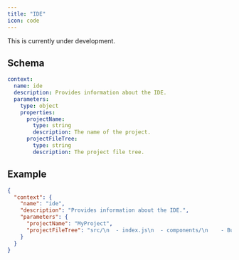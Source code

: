 ```yaml
---
title: "IDE"
icon: code
---
```


<Warning>This is currently under development.</Warning>

## Schema

```yaml
context:
  name: ide
  description: Provides information about the IDE.
  parameters:
    type: object
    properties:
      projectName:
        type: string
        description: The name of the project.
      projectFileTree:
        type: string
        description: The project file tree.
```

## Example

```json
{
  "context": {
    "name": "ide",
    "description": "Provides information about the IDE.",
    "parameters": {
      "projectName": "MyProject",
      "projectFileTree": "src/\n  - index.js\n  - components/\n    - Button.js\n    - Input.js"
    }
  }
}